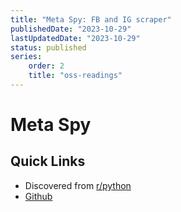 ```yaml
---
title: "Meta Spy: FB and IG scraper"
publishedDate: "2023-10-29"
lastUpdatedDate: "2023-10-29"
status: published
series:
    order: 2
    title: "oss-readings"
---
```


# Meta Spy

## Quick Links

- Discovered from [r/python](https://www.reddit.com/r/Python/comments/17iqmom/comment/k6xts8x/?utm_source=share&utm_medium=web2x&context=3)
- [Github](https://github.com/DEENUU1/meta-spy)

